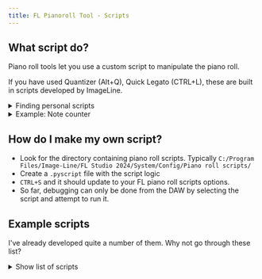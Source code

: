 ```yaml
---
title: FL Pianoroll Tool - Scripts
---
```


## What script do? 
Piano roll tools let you use a custom script to manipulate the piano roll. 

If you have used Quantizer (Alt+Q), Quick Legato (CTRL+L), these are built in scripts developed by ImageLine. 

<details>
<summary>Finding personal scripts</summary>
![](flscripts1.JPG)
</details>

<details>
<summary>Example: Note counter</summary>
![](flscripts2.JPG)

```python
## noteCounter.pyscript

import flpianoroll as flp

def createDialog():
    # Count the number of selected notes
    count = 0
    for n in range(flp.score.noteCount):
        note = flp.score.getNote(n)
        if note.selected:
            count += 1
            
    # Create the dialog with the count message
    title = "Selected Notes Counter"
    description = f"Number of selected notes: {count}"
    form = flp.ScriptDialog(title, description)
    return form

def apply(form):
    # This function is called when the dialog is closed by the user
    # No action is needed as we're only displaying information
    pass
```
</details>





## How do I make my own script? 
- Look for the directory containing piano roll scripts. Typically `C:/Program Files/Image-Line/FL Studio 2024/System/Config/Piano roll scripts/`
- Create a `.pyscript` file with the script logic
- `CTRL+S` and it should update to your FL piano roll scripts options.
- So far, debugging can only be done from the DAW by selecting the script and attempt to run it. 


## Example scripts
I've already developed quite a number of them. Why not go through these list? 

<details>
<summary>Show list of scripts</summary>
- https://www.youtube.com/watch?v=PpWtbYhK7Cw
- https://www.youtube.com/watch?v=iRPDYdFFfcg&t
- https://www.youtube.com/watch?v=P3-hvvGlMZQ
- https://www.youtube.com/watch?v=3WDomLuY3T0
- https://www.youtube.com/watch?v=OsAzw_r9aBk
</details>